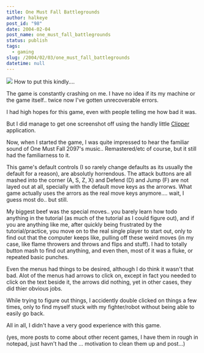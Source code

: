 ```yaml
---
title: One Must Fall Battlegrounds
author: halkeye
post_id: "98"
date: 2004-02-04
post_name: one_must_fall_battlegrounds
status: publish
tags:
  - gaming
slug: /2004/02/03/one_must_fall_battlegrounds
datetime: null
---
```


![](clp82.png) How to put this kindly....

The game is constantly crashing on me. I have no idea if its my machine or the game itself.. twice now I've gotten unrecoverable errors.

I had high hopes for this game, even with people telling me how bad it was.

But I did manage to get one screenshot off using the handly little [Clipper](https://hot.ee/mardu123/clipper/) application.

Now, when I started the game, I was quite impressed to hear the familiar sound of One Must Fall 2097's music.. Remastered/etc of course, but it still had the familiarness to it.

This game's default controls (I so rarely change defaults as its usually the default for a reason), are absolutly horrendous. The attack buttons are all mashed into the corner (A, S, Z, X) and Defend (D) and Jump (F) are not layed out at all, specially with the default move keys as the arrorws. What game actually uses the arrors as the real move keys anymore.... wait, I guess most do.. but still.

My biggest beef was the special moves.. you barely learn how todo anything in the tutorial (as much of the tutorial as I could figure out), and if you are anything like me, after quickly being frustrated by the tutorial/practice, you move on to the real single player to start out, only to find out that the computer keeps like, pulling off these weird moves (in my case, like flame throwers and throws and flips and stuff). I had to totally button mash to find out anything, and even then, most of it was a fluke, or repeated basic punches.

Even the menus had things to be desired, although I do think it wasn't that bad. Alot of the menus had arrows to click on, except in fact you needed to click on the text beside it, the arrows did nothing, yet in other cases, they did thier obvious jobs.  

While trying to figure out things, I accidently double clicked on things a few times, only to find myself stuck with my fighter/robot without being able to easily go back.

  

All in all, I didn't have a very good experience with this game.

  

(yes, more posts to come about other recent games, I have them in rough in notepad, just havn't had the ... motivation to clean them up and post...)
